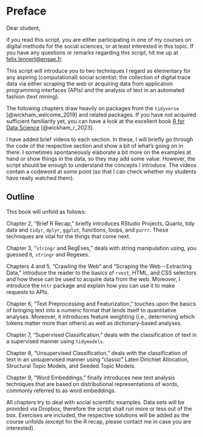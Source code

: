 # Preface

Dear student,

if you read this script, you are either participating in one of my courses on digital methods for the social sciences, or at least interested in this topic. If you have any questions or remarks regarding this script, hit me up at [felix.lennert\@ensae.fr](mailto:felix.lennert@ensae.fr){.email}.

This script will introduce you to two techniques I regard as elementary for any aspiring (computational) social scientist: the collection of digital trace data via either scraping the web or acquiring data from application programming interfaces (APIs) and the analysis of text in an automated fashion (text mining).

The following chapters draw heavily on packages from the `tidyverse` [@wickham_welcome_2019] and related packages. If you have not acquired sufficient familiarity yet, you can have a look at the excellent book [R for Data Science](https://r4ds.hadley.nz) [@wickham_r_2023].

I have added brief videos to each section. In these, I will briefly go through the code of the respective section and show a bit of what's going on in there. I sometimes spontaneously elaborate a bit more on the examples at hand or show things in the data, so they may add some value. However, the script should be enough to understand the concepts I introduce. The videos contain a codeword at some point (so that I can check whether my students have really watched them).

## Outline

This book will unfold as follows:

Chapter 2, "Brief R Recap," briefly introduces RStudio Projects, Quarto, tidy data and `tidyr`, `dplyr`, `ggplot`, functions, loops, and `purrr`. These techniques are vital for the things that come next.

Chapter 3, "`stringr` and RegExes," deals with string manipulation using, you guessed it, `stringr` and Regexes.

Chapters 4 and 5, "Crawling the Web" and "Scraping the Web – Extracting Data," introduce the reader to the basics of `rvest`, HTML, and CSS selectors and how these can be used to acquire data from the web. Moreover, I introduce the `httr` package and explain how you can use it to make requests to APIs.

Chapter 6, "Text Preprocessing and Featurization," touches upon the basics of bringing text into a numeric format that lends itself to quantitative analyses. Moreover, it introduces feature weighting (i.e., determining which tokens matter more than others) as well as dictionary-based analyses.

Chapter 7, "Supervised Classification," deals with the classification of text in a supervised manner using `tidymodels`.

Chapter 8, "Unsupervised Classification," deals with the classification of text in an unsupervised manner using "classic" Laten Dirichlet Allocation, Structural Topic Models, and Seeded Topic Models.

Chapter 9, "Word Embeddings," finally introduces new text analysis techniques that are based on distributional representations of words, commonly referred to as word embeddings.

All chapters try to deal with social scientific examples. Data sets will be provided via Dropbox, therefore the script shall run more or less out of the box. Exercises are included, the respective solutions will be added as the course unfolds (except for the R recap, please contact me in case you are interested).
